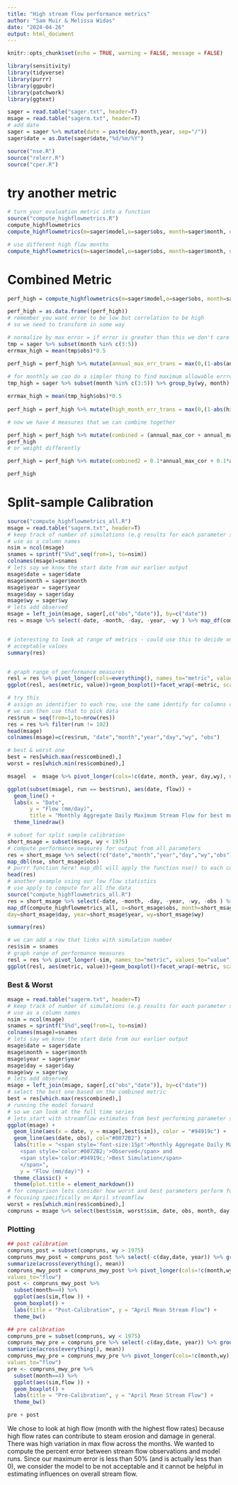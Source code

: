 ```yaml
---
title: "High stream flow performance metrics"
author: "Sam Muir & Melissa Widas"
date: "2024-04-26"
output: html_document
---
```


```r
knitr::opts_chunk$set(echo = TRUE, warning = FALSE, message = FALSE)

library(sensitivity)
library(tidyverse)
library(purrr)
library(ggpubr)
library(patchwork)
library(ggtext)
```

```r
sager = read.table("sager.txt", header=T)
msage = read.table("sagerm.txt", header=T)
# add date
sager = sager %>% mutate(date = paste(day,month,year, sep="/"))
sager$date = as.Date(sager$date,"%d/%m/%Y")

source("nse.R")
source("relerr.R")
source("cper.R")
```

# try another metric
```r
# turn your evaluation metric into a function
source("compute_highflowmetrics.R")
compute_highflowmetrics
compute_highflowmetrics(m=sager$model,o=sager$obs, month=sager$month, day=sager$day, year=sager$year, wy=sager$wy)

# use different high flow months
compute_highflowmetrics(m=sager$model,o=sager$obs, month=sager$month, day=sager$day, year=sager$year, wy=sager$wy, high_flow_months = c(3:5))
```

# Combined Metric

```r
perf_high = compute_highflowmetrics(m=sager$model,o=sager$obs, month=sager$month, day=sager$day, year=sager$year, wy=sager$wy, high_flow_months = c(3:5))

perf_high = as.data.frame((perf_high))
# remember you want error to be low but correlation to be high 
# so we need to transform in some way

# normalize by max error = if error is greater than this we don't care
tmp = sager %>% subset(month %in% c(3:5)) 
errmax_high = mean(tmp$obs)*0.5

perf_high = perf_high %>% mutate(annual_max_err_trans = max(0,(1-abs(annual_max_err/errmax_high) )))
      
# for monthly we can do a simpler thing to find maximum allowable errror   
tmp_high = sager %>% subset(month %in% c(3:5)) %>% group_by(wy, month) %>% summarize(obs=sum(obs))

errmax_high = mean(tmp_high$obs)*0.5
 
perf_high = perf_high %>% mutate(high_month_err_trans = max(0,(1-abs(high_month_err/errmax_high) )))

# now we have 4 measures that we can combine together

perf_high = perf_high %>% mutate(combined = (annual_max_cor + annual_max_err_trans + high_month_err_trans + high_month_cor)/4)
perf_high
# or weight differently 

perf_high = perf_high %>% mutate(combined2 = 0.1*annual_max_cor + 0.1*annual_max_err_trans + 0.4*high_month_err_trans+ 0.4*high_month_cor)

perf_high
```

# Split-sample Calibration
```r
source("compute_highflowmetrics_all.R")
msage = read.table("sagerm.txt", header=T)
# keep track of number of simulations (e.g results for each parameter set)
# use as a column names
nsim = ncol(msage)
snames = sprintf("S%d",seq(from=1, to=nsim))
colnames(msage)=snames
# lets say we know the start date from our earlier output
msage$date = sager$date
msage$month = sager$month
msage$year = sager$year
msage$day = sager$day
msage$wy = sager$wy
# lets add observed
msage = left_join(msage, sager[,c("obs","date")], by=c("date"))
res = msage %>% select(-date, -month, -day, -year, -wy ) %>% map_df(compute_highflowmetrics_all, o=sager$obs, month=msage$month, day=msage$day, year=msage$year, wy=msage$wy)


# interesting to look at range of metrics - could use this to decide on
# acceptable values
summary(res)


# graph range of performance measures
resl = res %>% pivot_longer(cols=everything(), names_to="metric", values_to="value")
ggplot(resl, aes(metric, value))+geom_boxplot()+facet_wrap(~metric, scales="free")

# try this
# assign an identifier to each row, use the same identify for columns of original streamflow data
# we can then use that to pick data
res$run = seq(from=1,to=nrow(res))
res = res %>% filter(run != 102)
head(msage)
colnames(msage)=c(res$run, "date","month","year","day","wy", "obs")

# best & worst one
best = res[which.max(res$combined),]
worst = res[which.min(res$combined),]

msagel  =  msage %>% pivot_longer(cols=!c(date, month, year, day,wy), names_to="run", values_to="flow")

ggplot(subset(msagel, run == best$run), aes(date, flow)) + 
  geom_line() +
  labs(x = "Date",
       y = "Flow (mm/day)",
       title = "Monthly Aggregate Daily Maximum Stream Flow for best model run") +
  theme_linedraw()
```

```r
# subset for split sample calibration
short_msage = subset(msage, wy < 1975)
# compute performance measures for output from all parameters
res = short_msage %>% select(!c("date","month","year","day","wy","obs")) %>%
map_dbl(nse, short_msage$obs) 
# purrr function here! map_dbl will apply the function nse() to each column in our data frame against the observed and returns a vector
head(res)
# another example using our low flow statistics
# use apply to compute for all the data
source("compute_highflowmetrics_all.R")
res = short_msage %>% select(-date, -month, -day, -year, -wy, -obs ) %>%
map_df(compute_highflowmetrics_all, o=short_msage$obs, month=short_msage$month,
day=short_msage$day, year=short_msage$year, wy=short_msage$wy)

summary(res)

# we can add a row that links with simulation number
res$sim = snames
# graph range of performance measures
resl = res %>% pivot_longer(-sim, names_to="metric", values_to="value")
ggplot(resl, aes(metric, value))+geom_boxplot()+facet_wrap(~metric, scales="free")
```

### Best & Worst
```r
msage = read.table("sagerm.txt", header=T)
# keep track of number of simulations (e.g results for each parameter set)
# use as a column names
nsim = ncol(msage)
snames = sprintf("S%d",seq(from=1, to=nsim))
colnames(msage)=snames
# lets say we know the start date from our earlier output
msage$date = sager$date
msage$month = sager$month
msage$year = sager$year
msage$day = sager$day
msage$wy = sager$wy
# lets add observed
msage = left_join(msage, sager[,c("obs","date")], by=c("date"))
# select the best one based on the combined metric
best = res[which.max(res$combined),]
# running the model forward
# so we can look at the full time series
# lets start with streamflow estimates from best performing parameter set
ggplot(msage) + 
  geom_line(aes(x = date, y = msage[,best$sim]), color = "#94919c") +
  geom_line(aes(date, obs), col="#0072B2") +
  labs(title = "<span style='font-size:15pt'>Monthly Aggregate Daily Maximum Stream Flow
    <span style='color:#0072B2;'>Observed</span> and
    <span style='color:#94919c;'>Best Simulation</span>
    </span>",
    y = "Flow (mm/day)") +
  theme_classic() +
  theme(plot.title = element_markdown())
# for comparison lets consider how worst and best parameters perform for subsequent simulations
# focusing specifically on April streamflow
worst = res[which.min(res$combined),]
compruns = msage %>% select(best$sim, worst$sim, date, obs, month, day, year, wy)
```

### Plotting
```r
## post calibration
compruns_post = subset(compruns, wy > 1975)
compruns_mwy_post = compruns_post %>% select(-c(day,date, year)) %>% group_by(month, wy) %>%
summarize(across(everything(), mean))
compruns_mwy_post = compruns_mwy_post %>% pivot_longer(cols=!c(month,wy), names_to="sim",
values_to="flow")
post <- compruns_mwy_post %>% 
  subset(month==4) %>% 
  ggplot(aes(sim,flow )) + 
  geom_boxplot() +
  labs(title = "Post-Calibration", y = "April Mean Stream Flow") +
  theme_bw()

## pre calibration
compruns_pre = subset(compruns, wy < 1975)
compruns_mwy_pre = compruns_pre %>% select(-c(day,date, year)) %>% group_by(month, wy) %>%
summarize(across(everything(), mean))
compruns_mwy_pre = compruns_mwy_pre %>% pivot_longer(cols=!c(month,wy), names_to="sim",
values_to="flow")
pre <- compruns_mwy_pre %>% 
  subset(month==4) %>% 
  ggplot(aes(sim,flow )) +
  geom_boxplot() + 
  labs(title = "Pre-Calibration", y = "April Mean Stream Flow") +
  theme_bw()

pre + post
```

We chose to look at high flow (month with the highest flow rates) because high flow rates can contribute to steam erosion and damage in general. There was high variation in max flow across the months. We wanted to compute the percent error between stream flow observations and model runs. Since our maximum error is less than 50% (and is actually less than 0), we consider the model to be not acceptable and it cannot be helpful in estimating influences on overall stream flow. 
